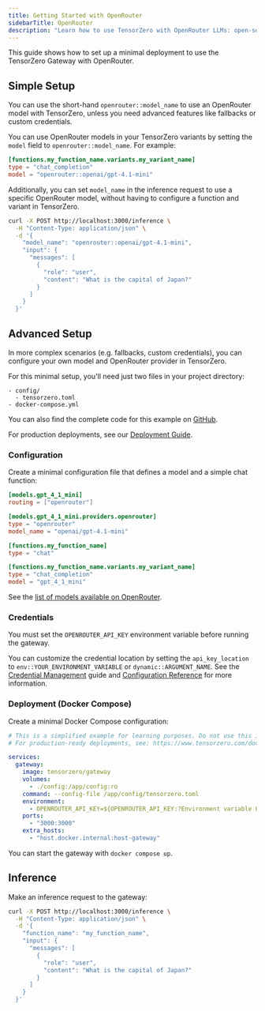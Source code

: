 ```yaml
---
title: Getting Started with OpenRouter
sidebarTitle: OpenRouter
description: "Learn how to use TensorZero with OpenRouter LLMs: open-source gateway, observability, optimization, evaluations, and experimentation."
---
```


This guide shows how to set up a minimal deployment to use the TensorZero Gateway with OpenRouter.

## Simple Setup

You can use the short-hand `openrouter::model_name` to use an OpenRouter model with TensorZero, unless you need advanced features like fallbacks or custom credentials.

You can use OpenRouter models in your TensorZero variants by setting the `model` field to `openrouter::model_name`.
For example:

```toml {3}
[functions.my_function_name.variants.my_variant_name]
type = "chat_completion"
model = "openrouter::openai/gpt-4.1-mini"
```

Additionally, you can set `model_name` in the inference request to use a specific OpenRouter model, without having to configure a function and variant in TensorZero.

```bash {4}
curl -X POST http://localhost:3000/inference \
  -H "Content-Type: application/json" \
  -d '{
    "model_name": "openrouter::openai/gpt-4.1-mini",
    "input": {
      "messages": [
        {
          "role": "user",
          "content": "What is the capital of Japan?"
        }
      ]
    }
  }'
```

## Advanced Setup

In more complex scenarios (e.g. fallbacks, custom credentials), you can configure your own model and OpenRouter provider in TensorZero.

For this minimal setup, you'll need just two files in your project directory:

```
- config/
  - tensorzero.toml
- docker-compose.yml
```

<Tip>

You can also find the complete code for this example on [GitHub](https://github.com/tensorzero/tensorzero/tree/main/examples/guides/providers/openrouter).

</Tip>

For production deployments, see our [Deployment Guide](/deployment/tensorzero-gateway/).

### Configuration

Create a minimal configuration file that defines a model and a simple chat function:

```toml title="config/tensorzero.toml"
[models.gpt_4_1_mini]
routing = ["openrouter"]

[models.gpt_4_1_mini.providers.openrouter]
type = "openrouter"
model_name = "openai/gpt-4.1-mini"

[functions.my_function_name]
type = "chat"

[functions.my_function_name.variants.my_variant_name]
type = "chat_completion"
model = "gpt_4_1_mini"
```

See the [list of models available on OpenRouter](https://openrouter.ai/models).

### Credentials

You must set the `OPENROUTER_API_KEY` environment variable before running the gateway.

You can customize the credential location by setting the `api_key_location` to `env::YOUR_ENVIRONMENT_VARIABLE` or `dynamic::ARGUMENT_NAME`.
See the [Credential Management](/gateway/guides/credential-management/) guide and [Configuration Reference](/gateway/configuration-reference/) for more information.

### Deployment (Docker Compose)

Create a minimal Docker Compose configuration:

```yaml title="docker-compose.yml"
# This is a simplified example for learning purposes. Do not use this in production.
# For production-ready deployments, see: https://www.tensorzero.com/docs/gateway/deployment

services:
  gateway:
    image: tensorzero/gateway
    volumes:
      - ./config:/app/config:ro
    command: --config-file /app/config/tensorzero.toml
    environment:
      - OPENROUTER_API_KEY=${OPENROUTER_API_KEY:?Environment variable OPENROUTER_API_KEY must be set.}
    ports:
      - "3000:3000"
    extra_hosts:
      - "host.docker.internal:host-gateway"
```

You can start the gateway with `docker compose up`.

## Inference

Make an inference request to the gateway:

```bash
curl -X POST http://localhost:3000/inference \
  -H "Content-Type: application/json" \
  -d '{
    "function_name": "my_function_name",
    "input": {
      "messages": [
        {
          "role": "user",
          "content": "What is the capital of Japan?"
        }
      ]
    }
  }'
```
